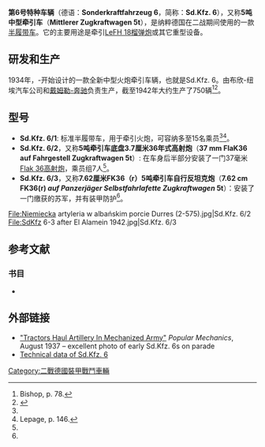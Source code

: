 {{NoteTA
|G1=Military
}}

'''第6号特种车辆'''（德语：'''Sonderkraftfahrzeug 6'''，简称：'''Sd.Kfz. 6'''），又称'''5吨中型牵引车'''（'''Mittlerer Zugkraftwagen 5t'''），是纳粹德国在二战期间使用的一款[[半履帶車|半履带车]]。它的主要用途是牵引[[LeFH_18榴彈炮|LeFH 18榴弹炮]]或其它重型设备。
{{Infobox weapon
| name = 第6号特种车辆 [[File:Balkenkreuz.svg|30px]]<br /><small>{{lang|de|Sonderkraftfahrzeug 6}}</small>
| image = Bundesarchiv Bild 101I-012-0012-05, Polen, Motorisierte deutsche Truppen.jpg
| image_size = 300
| caption = Sd.Kfz. 6/1牵引一门[[LeFH_18榴彈炮|LeFH 18榴弹炮]]
| origin = {{flag|Nazi Germany}}
| type = [[半履带车|半履带车]]
| is_vehicle = yes
| service = 1939年-1945年
| designer = {{Link-en|布欣|Büssing}}-{{Link-en|纽埃汽车公司|Neue Automobil Gesellschaft}}
| design_date = 1934年-1945年
| manufacturer = 布欣-纽埃汽车公司、[[戴姆勒|戴姆勒-奔驰]]
| unit_cost = 30,000 [[帝国马克|帝国马克]]
| production_date = 1939年-1944年
| number = 3,500辆
<!-- Specifications -->| spec_label = 
| crew = 
| length = 6.325米
| width = 2.2米
| height = 2.48米
| weight = 5吨
| armour = 
| primary_armament = 
| secondary_armament = 
| engine = [[迈巴赫|迈巴赫]]HL54
| suspension = 扭杆悬挂
| clearance = 
| speed = 50公里/小时 (公路)
| pw_ratio = 
| vehicle_range = 316公里 (公路)<br /> 158公里 (越野)
}}

== 研发和生产 ==
1934年，{{Link-en|布欣|Büssing}}-{{Link-en|纽埃汽车公司|Neue Automobil Gesellschaft}}开始设计的一款全新中型火炮牵引车辆，也就是Sd.Kfz. 6。由布欣-纽埃汽车公司和[[戴姆勒|戴姆勒-奔驰]]负责生产，截至1942年大约生产了750辆<ref name="Bi7">Bishop, p. 78.</ref><ref name="GG">{{cite book | title=German Military Vehicles of World War II: An Illustrated Guide to Cars, Trucks, Half-Tracks, Motorcycles, Amphibious Vehicles and Others | publisher=McFarland | author=Lepage, Jean-Denis | year=2007 | pages=140–141 | isbn=978-0-7864-2898-4}}</ref>。

== 型号 ==
* '''Sd.Kfz. 6/1''': 标准半履带车，用于牵引火炮，可容纳多至15名乘员<ref name="Bi7" /><ref name="Lepage">Lepage, p. 146.</ref>。
* '''Sd.Kfz. 6/2'''，又称'''5吨牵引车底盘3.7厘米36年式高射炮'''（'''37 mm FlaK36 auf Fahrgestell Zugkraftwagen 5t'''）: 在车身后半部分安装了一门37毫米[[3.7厘米18/36/37/43年式高射炮|Flak 36高射炮]]，乘员组7人<ref name="Lepage" />。
* '''Sd.Kfz. 6/3'''，又称'''7.62厘米FK36（r）5吨牵引车自行反坦克炮'''（'''7.62 cm FK36(r) ''auf Panzerjäger Selbstfahrlafette Zugkraftwagen'' 5t'''）：安装了一门缴获的苏军{{Link-en|76毫米M1936师属野战炮|76 mm divisional gun M1936 (F-22)}}，并有装甲防护<ref name="Lepage" />。 <gallery widths="200" heights="200">
File:Niemiecka artyleria w albańskim porcie Durres (2-575).jpg|Sd.Kfz. 6/2
File:SdKfz 6-3 after El Alamein 1942.jpg|Sd.Kfz. 6/3
</gallery>

== 参考文献 ==
{{reflist}}

=== 书目 ===
* {{cite book|title=The Encyclopedia of Weapons of World War II|editor=Bishop, Chris |date=1998 |publisher=Aerospace Publishing}}

== 外部链接 ==

* [https://books.google.com/books?id=79oDAAAAMBAJ&pg=PA255&dq=Popular+Science+1933+plane+%22Popular+Mechanics%22&hl=en&ei=RasMTuyGFYifsQLC3sGzCg&sa=X&oi=book_result&ct=result&resnum=2&ved=0CC0Q6AEwATgK#v=onepage&q&f=true "Tractors Haul Artillery In Mechanized Army"]{{Wayback|url=https://books.google.com/books?id=79oDAAAAMBAJ&pg=PA255&dq=Popular+Science+1933+plane+%22Popular+Mechanics%22&hl=en&ei=RasMTuyGFYifsQLC3sGzCg&sa=X&oi=book_result&ct=result&resnum=2&ved=0CC0Q6AEwATgK#v=onepage&q&f=true |date=20200802200136 }} ''Popular Mechanics'', August 1937 – excellent photo of early Sd.Kfz. 6s on parade
* [http://www.wehrmacht-history.com/heer/halftracks/sd.kfz.6-mittlerer-zugkraftwagen-5t.htm Technical data of Sd.Kfz. 6]{{Wayback|url=http://www.wehrmacht-history.com/heer/halftracks/sd.kfz.6-mittlerer-zugkraftwagen-5t.htm |date=20200707124135 }}

{{Commons category|Sonderkraftfahrzeug 6}}

{{WWIIGermanAFVs}}
[[Category:二戰德國裝甲戰鬥車輛|Category:二戰德國裝甲戰鬥車輛]]
